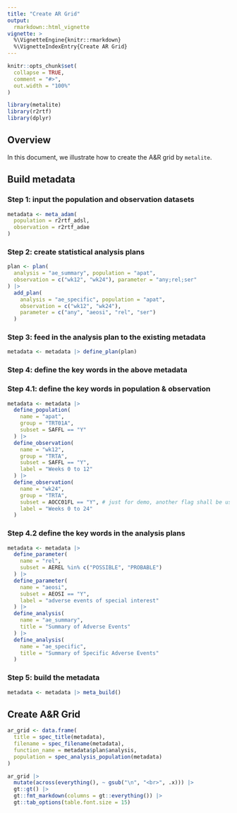 ```yaml
---
title: "Create AR Grid"
output:
  rmarkdown::html_vignette
vignette: >
  %\VignetteEngine{knitr::rmarkdown}
  %\VignetteIndexEntry{Create AR Grid}
---
```


```r
knitr::opts_chunk$set(
  collapse = TRUE,
  comment = "#>",
  out.width = "100%"
)
```

```r
library(metalite)
library(r2rtf)
library(dplyr)
```

## Overview

In this document, we illustrate how to create the A&R grid by `metalite`.

## Build metadata

### Step 1: input the population and observation datasets

```r
metadata <- meta_adam(
  population = r2rtf_adsl,
  observation = r2rtf_adae
)
```


### Step 2: create statistical analysis plans

```r
plan <- plan(
  analysis = "ae_summary", population = "apat",
  observation = c("wk12", "wk24"), parameter = "any;rel;ser"
) |>
  add_plan(
    analysis = "ae_specific", population = "apat",
    observation = c("wk12", "wk24"),
    parameter = c("any", "aeosi", "rel", "ser")
  )
```

### Step 3: feed in the analysis plan to the existing metadata

```r
metadata <- metadata |> define_plan(plan)
```

### Step 4: define the key words in the above metadata

### Step 4.1: define the key words in population \& observation

```r
metadata <- metadata |>
  define_population(
    name = "apat",
    group = "TRT01A",
    subset = SAFFL == "Y"
  ) |>
  define_observation(
    name = "wk12",
    group = "TRTA",
    subset = SAFFL == "Y",
    label = "Weeks 0 to 12"
  ) |>
  define_observation(
    name = "wk24",
    group = "TRTA",
    subset = AOCC01FL == "Y", # just for demo, another flag shall be used.
    label = "Weeks 0 to 24"
  )
```

### Step 4.2 define the key words in the analysis plans

```r
metadata <- metadata |>
  define_parameter(
    name = "rel",
    subset = AEREL %in% c("POSSIBLE", "PROBABLE")
  ) |>
  define_parameter(
    name = "aeosi",
    subset = AEOSI == "Y",
    label = "adverse events of special interest"
  ) |>
  define_analysis(
    name = "ae_summary",
    title = "Summary of Adverse Events"
  ) |>
  define_analysis(
    name = "ae_specific",
    title = "Summary of Specific Adverse Events"
  )
```

### Step 5: build the metadata

```r
metadata <- metadata |> meta_build()
```

## Create A\&R Grid

```r
ar_grid <- data.frame(
  title = spec_title(metadata),
  filename = spec_filename(metadata),
  function_name = metadata$plan$analysis,
  population = spec_analysis_population(metadata)
)
```

```r
ar_grid |>
  mutate(across(everything(), ~ gsub("\n", "<br>", .x))) |>
  gt::gt() |>
  gt::fmt_markdown(columns = gt::everything()) |>
  gt::tab_options(table.font.size = 15)
```

